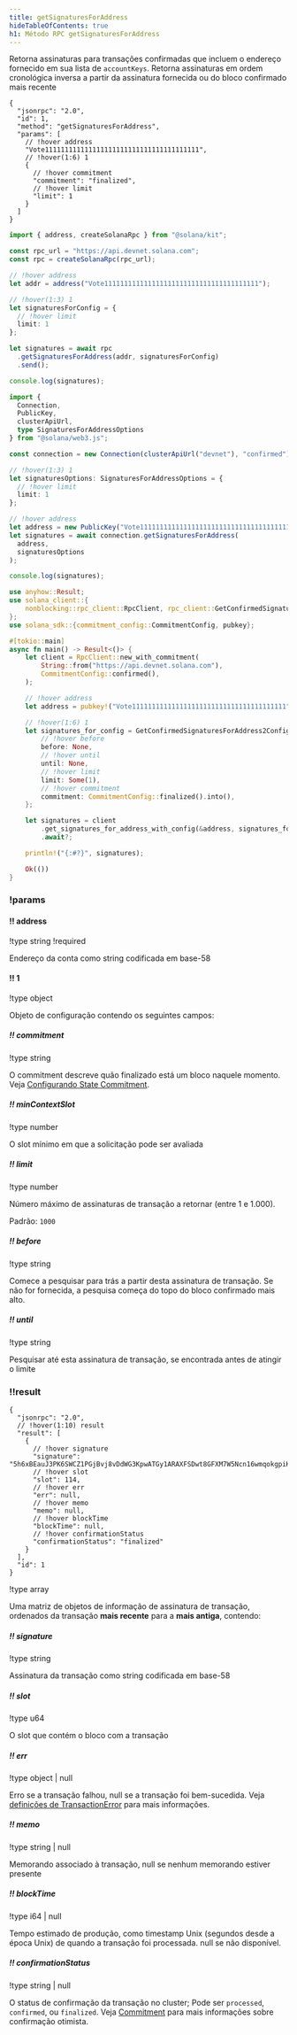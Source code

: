 ```yaml
---
title: getSignaturesForAddress
hideTableOfContents: true
h1: Método RPC getSignaturesForAddress
---
```


Retorna assinaturas para transações confirmadas que incluem o endereço fornecido
em sua lista de `accountKeys`. Retorna assinaturas em ordem cronológica inversa
a partir da assinatura fornecida ou do bloco confirmado mais recente

<APIMethod>

```jsonc !!request curl
{
  "jsonrpc": "2.0",
  "id": 1,
  "method": "getSignaturesForAddress",
  "params": [
    // !hover address
    "Vote111111111111111111111111111111111111111",
    // !hover(1:6) 1
    {
      // !hover commitment
      "commitment": "finalized",
      // !hover limit
      "limit": 1
    }
  ]
}
```

```ts !!request title="Kit"
import { address, createSolanaRpc } from "@solana/kit";

const rpc_url = "https://api.devnet.solana.com";
const rpc = createSolanaRpc(rpc_url);

// !hover address
let addr = address("Vote111111111111111111111111111111111111111");

// !hover(1:3) 1
let signaturesForConfig = {
  // !hover limit
  limit: 1
};

let signatures = await rpc
  .getSignaturesForAddress(addr, signaturesForConfig)
  .send();

console.log(signatures);
```

```ts !!request title="web3.js"
import {
  Connection,
  PublicKey,
  clusterApiUrl,
  type SignaturesForAddressOptions
} from "@solana/web3.js";

const connection = new Connection(clusterApiUrl("devnet"), "confirmed");

// !hover(1:3) 1
let signaturesOptions: SignaturesForAddressOptions = {
  // !hover limit
  limit: 1
};

// !hover address
let address = new PublicKey("Vote111111111111111111111111111111111111111");
let signatures = await connection.getSignaturesForAddress(
  address,
  signaturesOptions
);

console.log(signatures);
```

```rs !!request title="Rust"
use anyhow::Result;
use solana_client::{
    nonblocking::rpc_client::RpcClient, rpc_client::GetConfirmedSignaturesForAddress2Config,
};
use solana_sdk::{commitment_config::CommitmentConfig, pubkey};

#[tokio::main]
async fn main() -> Result<()> {
    let client = RpcClient::new_with_commitment(
        String::from("https://api.devnet.solana.com"),
        CommitmentConfig::confirmed(),
    );

    // !hover address
    let address = pubkey!("Vote111111111111111111111111111111111111111");

    // !hover(1:6) 1
    let signatures_for_config = GetConfirmedSignaturesForAddress2Config {
        // !hover before
        before: None,
        // !hover until
        until: None,
        // !hover limit
        limit: Some(1),
        // !hover commitment
        commitment: CommitmentConfig::finalized().into(),
    };

    let signatures = client
        .get_signatures_for_address_with_config(&address, signatures_for_config)
        .await?;

    println!("{:#?}", signatures);

    Ok(())
}
```

### !params

#### !! address

!type string !required

Endereço da conta como string codificada em base-58

#### !! 1

!type object

Objeto de configuração contendo os seguintes campos:

##### !! commitment

!type string

O commitment descreve quão finalizado está um bloco naquele momento. Veja
[Configurando State Commitment](/docs/rpc#configuring-state-commitment).

##### !! minContextSlot

!type number

O slot mínimo em que a solicitação pode ser avaliada

##### !! limit

!type number

Número máximo de assinaturas de transação a retornar (entre 1 e 1.000).

Padrão: `1000`

##### !! before

!type string

Comece a pesquisar para trás a partir desta assinatura de transação. Se não for
fornecida, a pesquisa começa do topo do bloco confirmado mais alto.

##### !! until

!type string

Pesquisar até esta assinatura de transação, se encontrada antes de atingir o
limite

### !!result

```jsonc !response
{
  "jsonrpc": "2.0",
  // !hover(1:10) result
  "result": [
    {
      // !hover signature
      "signature": "5h6xBEauJ3PK6SWCZ1PGjBvj8vDdWG3KpwATGy1ARAXFSDwt8GFXM7W5Ncn16wmqokgpiKRLuS83KUxyZyv2sUYv",
      // !hover slot
      "slot": 114,
      // !hover err
      "err": null,
      // !hover memo
      "memo": null,
      // !hover blockTime
      "blockTime": null,
      // !hover confirmationStatus
      "confirmationStatus": "finalized"
    }
  ],
  "id": 1
}
```

!type array

Uma matriz de objetos de informação de assinatura de transação, ordenados da
transação **mais recente** para a **mais antiga**, contendo:

##### !! signature

!type string

Assinatura da transação como string codificada em base-58

##### !! slot

!type u64

O slot que contém o bloco com a transação

##### !! err

!type object | null

Erro se a transação falhou, null se a transação foi bem-sucedida. Veja
[definições de TransactionError](https://github.com/solana-labs/solana/blob/c0c60386544ec9a9ec7119229f37386d9f070523/sdk/src/transaction/error.rs#L13)
para mais informações.

##### !! memo

!type string | null

Memorando associado à transação, null se nenhum memorando estiver presente

##### !! blockTime

!type i64 | null

Tempo estimado de produção, como timestamp Unix (segundos desde a época Unix) de
quando a transação foi processada. null se não disponível.

##### !! confirmationStatus

!type string | null

O status de confirmação da transação no cluster; Pode ser `processed`,
`confirmed`, ou `finalized`. Veja
[Commitment](/docs/rpc/#configuring-state-commitment) para mais informações
sobre confirmação otimista.

</APIMethod>
